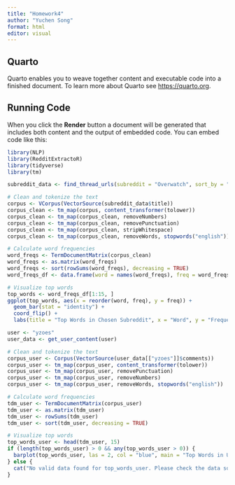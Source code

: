---
title: "Homework4"
author: "Yuchen Song"
format: html
editor: visual
---

## Quarto

Quarto enables you to weave together content and executable code into a finished document. To learn more about Quarto see <https://quarto.org>.

## Running Code

When you click the **Render** button a document will be generated that includes both content and the output of embedded code. You can embed code like this:

```{r}
library(NLP)
library(RedditExtractoR)
library(tidyverse)
library(tm)

```

```{r}
subreddit_data <- find_thread_urls(subreddit = "Overwatch", sort_by = "top")
```

```{r}
# Clean and tokenize the text
corpus <- VCorpus(VectorSource(subreddit_data$title))
corpus_clean <- tm_map(corpus, content_transformer(tolower))
corpus_clean <- tm_map(corpus_clean, removeNumbers)
corpus_clean <- tm_map(corpus_clean, removePunctuation)
corpus_clean <- tm_map(corpus_clean, stripWhitespace)
corpus_clean <- tm_map(corpus_clean, removeWords, stopwords("english"))

# Calculate word frequencies
word_freqs <- TermDocumentMatrix(corpus_clean)
word_freqs <- as.matrix(word_freqs)
word_freqs <- sort(rowSums(word_freqs), decreasing = TRUE)
word_freqs_df <- data.frame(word = names(word_freqs), freq = word_freqs)

# Visualize top words
top_words <- word_freqs_df[1:15, ]
ggplot(top_words, aes(x = reorder(word, freq), y = freq)) +
  geom_bar(stat = "identity") +
  coord_flip() +
  labs(title = "Top Words in Chosen Subreddit", x = "Word", y = "Frequency")
```

```{r}
user <- "yzoes"
user_data <- get_user_content(user)

# Clean and tokenize the text
corpus_user <- Corpus(VectorSource(user_data[["yzoes"]]$comments))
corpus_user <- tm_map(corpus_user, content_transformer(tolower))
corpus_user <- tm_map(corpus_user, removePunctuation)
corpus_user <- tm_map(corpus_user, removeNumbers)
corpus_user <- tm_map(corpus_user, removeWords, stopwords("english"))

# Calculate word frequencies
tdm_user <- TermDocumentMatrix(corpus_user)
tdm_user <- as.matrix(tdm_user)
tdm_user <- rowSums(tdm_user)
tdm_user <- sort(tdm_user, decreasing = TRUE)

# Visualize top words
top_words_user <- head(tdm_user, 15)
if (length(top_words_user) > 0 && any(top_words_user > 0)) {
  barplot(top_words_user, las = 2, col = "blue", main = "Top Words in User's Comments")
} else {
  cat("No valid data found for top_words_user. Please check the data source.")
}


```

```{r}


```
